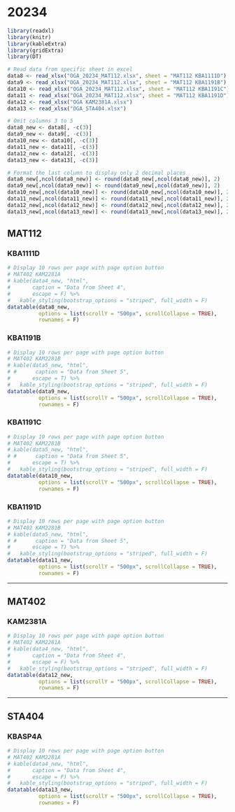 # 20234\

```r
library(readxl)
library(knitr)
library(kableExtra)
library(gridExtra)
library(DT)

# Read data from specific sheet in excel
data8 <- read_xlsx("OGA_20234_MAT112.xlsx", sheet = "MAT112 KBA1111D")
data9 <- read_xlsx("OGA_20234_MAT112.xlsx", sheet = "MAT112 KBA1191B")
data10 <- read_xlsx("OGA_20234_MAT112.xlsx", sheet = "MAT112 KBA1191C")
data11 <- read_xlsx("OGA_20234_MAT112.xlsx", sheet = "MAT112 KBA1191D")
data12 <- read_xlsx("OGA KAM2381A.xlsx")
data13 <- read_xlsx("OGA_STA404.xlsx")

# Omit columns 3 to 5
data8_new <- data8[, -c(3)]
data9_new <- data9[, -c(3)]
data10_new <- data10[, -c(3)]
data11_new <- data11[, -c(3)]
data12_new <- data12[, -c(3)]
data13_new <- data13[, -c(3)]

# Format the last column to display only 2 decimal places
data8_new[,ncol(data8_new)] <- round(data8_new[,ncol(data8_new)], 2)
data9_new[,ncol(data9_new)] <- round(data9_new[,ncol(data9_new)], 2)
data10_new[,ncol(data10_new)] <- round(data10_new[,ncol(data10_new)], 2)
data11_new[,ncol(data11_new)] <- round(data11_new[,ncol(data11_new)], 2)
data12_new[,ncol(data12_new)] <- round(data12_new[,ncol(data12_new)], 2)
data13_new[,ncol(data13_new)] <- round(data13_new[,ncol(data13_new)], 2)
```

## MAT112\
<!-- **Remark** Total Carry marks as of 24th July 2023 is out of 42%, NOT as of 50%\ -->

::: {.panel-tabset}

### KBA1111D\

```r
# Display 10 rows per page with page option button
# MAT402 KAM2281A
# kable(data4_new, "html", 
#       caption = "Data from Sheet 4",
#       escape = F) %>% 
#   kable_styling(bootstrap_options = "striped", full_width = F)
datatable(data8_new, 
          options = list(scrollY = "500px", scrollCollapse = TRUE),
          rownames = F)
```

### KBA1191B  
```r
# Display 10 rows per page with page option button
# MAT402 KAM2281B
# kable(data5_new, "html", 
# #      caption = "Data from Sheet 5",
#       escape = T) %>% 
#   kable_styling(bootstrap_options = "striped", full_width = F)
datatable(data9_new, 
          options = list(scrollY = "500px", scrollCollapse = TRUE),
          rownames = F)
```

### KBA1191C  
```r
# Display 10 rows per page with page option button
# MAT402 KAM2281B
# kable(data5_new, "html", 
# #      caption = "Data from Sheet 5",
#       escape = T) %>% 
#   kable_styling(bootstrap_options = "striped", full_width = F)
datatable(data10_new, 
          options = list(scrollY = "500px", scrollCollapse = TRUE),
          rownames = F)
```

### KBA1191D  
```r
# Display 10 rows per page with page option button
# MAT402 KAM2281B
# kable(data5_new, "html", 
# #      caption = "Data from Sheet 5",
#       escape = T) %>% 
#   kable_styling(bootstrap_options = "striped", full_width = F)
datatable(data11_new, 
          options = list(scrollY = "500px", scrollCollapse = TRUE),
          rownames = F)
```

:::

***

## MAT402\
<!-- **Remark** Total Carry marks as of 24th July 2023 is out of 42%, NOT as of 50%\ -->

::: {.panel-tabset}

### KAM2381A\

```r
# Display 10 rows per page with page option button
# MAT402 KAM2281A
# kable(data4_new, "html", 
#       caption = "Data from Sheet 4",
#       escape = F) %>% 
#   kable_styling(bootstrap_options = "striped", full_width = F)
datatable(data12_new, 
          options = list(scrollY = "500px", scrollCollapse = TRUE),
          rownames = F)
```

:::

***

## STA404\
<!-- **Remark** Total Carry marks as of 24th July 2023 is out of 42%, NOT as of 50%\ -->

::: {.panel-tabset}

### KBASP4A\

```r
# Display 10 rows per page with page option button
# MAT402 KAM2281A
# kable(data4_new, "html", 
#       caption = "Data from Sheet 4",
#       escape = F) %>% 
#   kable_styling(bootstrap_options = "striped", full_width = F)
datatable(data13_new, 
          options = list(scrollY = "500px", scrollCollapse = TRUE),
          rownames = F)
```

:::
